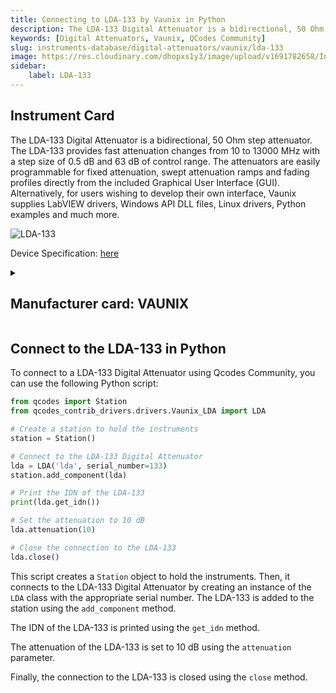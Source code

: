 ```yaml
---
title: Connecting to LDA-133 by Vaunix in Python
description: The LDA-133 Digital Attenuator is a bidirectional, 50 Ohm step attenuator. The LDA-133 provides fast attenuation changes from 10 to 13000 MHz with a step size of 0.5 dB and 63 dB of control range. The attenuators are easily programmable for fixed attenuation, swept attenuation ramps and fading profiles directly from the included Graphical User Interface (GUI). Alternatively, for users wishing to develop their own interface, Vaunix supplies LabVIEW drivers, Windows API DLL files, Linux drivers, Python examples and much more.
keywords: [Digital Attenuators, Vaunix, QCodes Community] 
slug: instruments-database/digital-attenuators/vaunix/lda-133 
image: https://res.cloudinary.com/dhopxs1y3/image/upload/v1691782658/Instruments/Digital%20Attenuator/LDA-133/LDA-133.png
sidebar:
    label: LDA-133 
---
```



## Instrument Card

The LDA-133 Digital Attenuator is a bidirectional, 50 Ohm step attenuator. The LDA-133 provides fast attenuation changes from 10 to 13000 MHz with a step size of 0.5 dB and 63 dB of control range. The attenuators are easily programmable for fixed attenuation, swept attenuation ramps and fading profiles directly from the included Graphical User Interface (GUI). Alternatively, for users wishing to develop their own interface, Vaunix supplies LabVIEW drivers, Windows API DLL files, Linux drivers, Python examples and much more.

![LDA-133](https://res.cloudinary.com/dhopxs1y3/image/upload/v1691782658/Instruments/Digital%20Attenuator/LDA-133/LDA-133.png)

Device Specification: [here](https://vaunix.com/resources/digital%20attenuators-datasheet.pdf)

<details style={{ marginTop: "15px"}}>
<summary><h2 style={{display:'inline'}}>Manufacturer card: VAUNIX</h2></summary>

![VAUNIX](https://res.cloudinary.com/dhopxs1y3/image/upload/v1692125985/Instruments/Vendor%20Logos/Vaunix.png)

Vaunix Technology Corp. designs, manufactures, and services RF and microwave test equipment and digital radio communications products. Utilizing our deep RF and software engineering expertise, rooted in microwave radio and wireless equipment repair and testing, Vaunix developed the Lab Brick® family of electronic test products, which set a new standard for cost, size, and simplicity of wireless testing devices. Powered by a USB connection and controlled by easy-to-use, graphical-user-interface (GUI) software, Lab Bricks have been designed to meet the needs of wireless engineers and technicians who want to create flexible, customized system solutions either in the lab or in the field. We 've expanded our Lab Brick® family of electronic test products to include Attenuator Matrix solutions that double as Wireless [Handover Test Systems](https://vaunix.com/handover-test-systems/) to give our test technicians and product engineers the advanced capability to solve unique wireless _handover _testing challenges and bring affordability, functionality, reliability and simplicity to the microwave test bench.

- Headquarters: USA
- Yearly Revenue (millions, USD): 5
- Vendor Website: [here](https://vaunix.com/)

</details>


<FeaturedInstrumentVideo category="DIGITAL_ATTENUATORS" />

## Connect to the LDA-133 in Python





<Tabs>

<SectionsCard category="DIGITAL_ATTENUATORS" manufacturer="Vaunix"></SectionsCard>

<TabItem value="QCodes Community" label="QCodes Community">

To connect to a LDA-133 Digital Attenuator using Qcodes Community, you can use the following Python script:

```python
from qcodes import Station
from qcodes_contrib_drivers.drivers.Vaunix_LDA import LDA

# Create a station to hold the instruments
station = Station()

# Connect to the LDA-133 Digital Attenuator
lda = LDA('lda', serial_number=133)
station.add_component(lda)

# Print the IDN of the LDA-133
print(lda.get_idn())

# Set the attenuation to 10 dB
lda.attenuation(10)

# Close the connection to the LDA-133
lda.close()
```

This script creates a `Station` object to hold the instruments. Then, it connects to the LDA-133 Digital Attenuator by creating an instance of the `LDA` class with the appropriate serial number. The LDA-133 is added to the station using the `add_component` method.

The IDN of the LDA-133 is printed using the `get_idn` method.

The attenuation of the LDA-133 is set to 10 dB using the `attenuation` parameter.

Finally, the connection to the LDA-133 is closed using the `close` method.

</TabItem>
</Tabs>